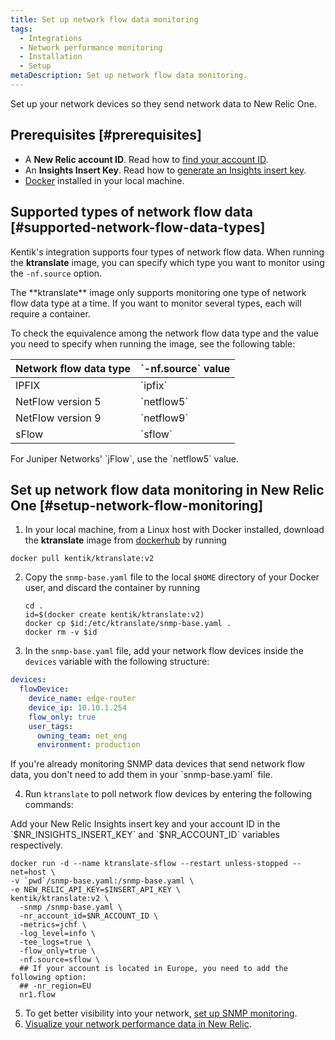 ```yaml
---
title: Set up network flow data monitoring
tags:
  - Integrations
  - Network performance monitoring
  - Installation
  - Setup
metaDescription: Set up network flow data monitoring.
---
```


Set up your network devices so they send network data to New Relic One.

## Prerequisites [#prerequisites]

- A **New Relic account ID**. Read how to [find your account ID](/docs/accounts/accounts-billing/account-setup/account-id/).
- An **Insights Insert Key**. Read how to [generate an Insights insert key](/docs/apis/intro-apis/new-relic-api-keys/#insights-insert-key).
- [Docker](https://docs.docker.com/engine/install/) installed in your local machine.

## Supported types of network flow data [#supported-network-flow-data-types]

Kentik's integration supports four types of network flow data. When running the **ktranslate** image, you can specify which type you want to monitor using the `-nf.source` option.

<Callout variant="important">
The **ktranslate** image only supports monitoring one type of network flow data type at a time. If you want to monitor several types, each will require a container.
</Callout>

To check the equivalence among the network flow data type and the value you need to specify when running the image, see the following table:

<table>
  <thead>
    <tr>
      <th style={{ width: "300px" }}>
        Network flow data type
      </th>
      <th>
        `-nf.source` value
      </th>
    </tr>
  </thead>
    <tbody>
    <tr>
      <td>
        IPFIX
      </td>
      <td>
        `ipfix`
      </td>
    </tr>
    <tr>
      <td>
        NetFlow version 5
      </td>
      <td>
        `netflow5`
      </td>
    </tr>
    <tr>
      <td>
        NetFlow version 9
      </td>
      <td>
        `netflow9`
      </td>
    </tr>
    <tr>
      <td>
        sFlow
      </td>
      <td>
        `sflow`
      </td>
    </tr>
    </tbody>
</table>

<Callout variant="important">
For Juniper Networks' `jFlow`, use the `netflow5` value.
</Callout>

## Set up network flow data monitoring in New Relic One [#setup-network-flow-monitoring]

1. In your local machine, from a Linux host with Docker installed, download the **ktranslate** image from [dockerhub](https://hub.docker.com/) by running 
  ```shell
  docker pull kentik/ktranslate:v2
  ```
2. Copy the `snmp-base.yaml` file to the local `$HOME` directory of your Docker user, and discard the container by running
    ```shell
    cd .
    id=$(docker create kentik/ktranslate:v2)
    docker cp $id:/etc/ktranslate/snmp-base.yaml .
    docker rm -v $id
    ```
3. In the `snmp-base.yaml` file, add your network flow devices inside the `devices` variable with the following structure:

  ```yaml
  devices:
    flowDevice:
      device_name: edge-router
      device_ip: 10.10.1.254
      flow_only: true
      user_tags:
        owning_team: net_eng
        environment: production
  ```

  <Callout variant="tip">
  If you're already monitoring SNMP data devices that send network flow data, you don't need to add them in your `snmp-base.yaml` file.
  </Callout>

4. Run `ktranslate` to poll network flow devices by entering the following commands:

  <Callout variant="important">
  Add your New Relic Insights insert key and your account ID in the `$NR_INSIGHTS_INSERT_KEY` and `$NR_ACCOUNT_ID` variables respectively.
  </Callout>

  ```shell
  docker run -d --name ktranslate-sflow --restart unless-stopped --net=host \
  -v `pwd`/snmp-base.yaml:/snmp-base.yaml \
  -e NEW_RELIC_API_KEY=$INSERT_API_KEY \
  kentik/ktranslate:v2 \
    -snmp /snmp-base.yaml \
    -nr_account_id=$NR_ACCOUNT_ID \
    -metrics=jchf \
    -log_level=info \
    -tee_logs=true \
    -flow_only=true \
    -nf.source=sflow \
    ## If your account is located in Europe, you need to add the following option:
    ## -nr_region=EU
    nr1.flow
  ```
5. To get better visibility into your network, [set up SNMP monitoring](/docs/network-performance-monitoring/setup-performance-monitoring/snmp-performance-monitoring).  
6. [Visualize your network performance data in New Relic](/docs/network-performance-monitoring/monitoring-network-data/visualize-network-data).
